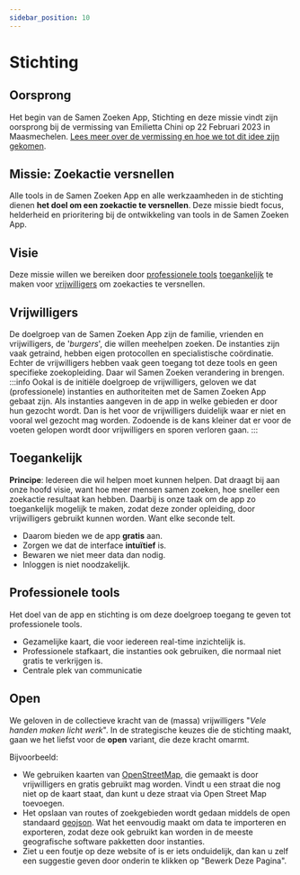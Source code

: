 ```yaml
---
sidebar_position: 10
---
```


# Stichting

## Oorsprong
Het begin van de Samen Zoeken App, Stichting en deze missie vindt zijn oorsprong bij de vermissing van Emilietta Chini op 22 Februari 2023 in Maasmechelen. 
[Lees meer over de vermissing en hoe we tot dit idee zijn gekomen](/blog/samenzoeken-app-idee/).

## Missie: Zoekactie versnellen

Alle tools in de Samen Zoeken App en alle werkzaamheden in de stichting dienen **het doel om een zoekactie te versnellen**. 
Deze missie biedt focus, helderheid en prioritering bij de ontwikkeling van tools in de Samen Zoeken App.

## Visie
Deze missie willen we bereiken door [professionele tools](#professionele-tools) [toegankelijk](#toegankelijk) te maken voor [vrijwilligers](#vrijwilligers) om zoekacties te versnellen.

## Vrijwilligers
De doelgroep van de Samen Zoeken App zijn de familie, vrienden en vrijwilligers, de '*burgers*', die willen meehelpen zoeken. 
De instanties zijn vaak getraind, hebben eigen protocollen en specialistische coördinatie. 
Echter de vrijwilligers hebben vaak geen toegang tot deze tools en geen specifieke zoekopleiding. 
Daar wil Samen Zoeken verandering in brengen.
:::info
Ookal is de initiële doelgroep de vrijwilligers, geloven we dat (professionele) instanties en authoriteiten met de Samen Zoeken App gebaat zijn. 
Als instanties aangeven in de app in welke gebieden er door hun gezocht wordt. 
Dan is het voor de vrijwilligers duidelijk waar er niet en vooral wel gezocht mag worden. 
Zodoende is de kans kleiner dat er voor de voeten gelopen wordt door vrijwilligers en sporen verloren gaan. 
:::

## Toegankelijk
**Principe**: Iedereen die wil helpen moet kunnen helpen. Dat draagt bij aan onze hoofd visie, want hoe meer mensen samen zoeken, hoe sneller een zoekactie resultaat kan hebben. 
Daarbij is onze taak om de app zo toegankelijk mogelijk te maken, zodat deze zonder opleiding, door vrijwilligers gebruikt kunnen worden. Want elke seconde telt.
* Daarom bieden we de app **gratis** aan.
* Zorgen we dat de interface **intuïtief** is.
* Bewaren we niet meer data dan nodig. 
* Inloggen is niet noodzakelijk.

## Professionele tools


Het doel van de app en stichting is om deze doelgroep toegang te geven tot professionele tools.
- Gezamelijke kaart, die voor iedereen real-time inzichtelijk is.
- Professionele stafkaart, die instanties ook gebruiken, die normaal niet gratis te verkrijgen is.  
- Centrale plek van communicatie

## Open

We geloven in de collectieve kracht van de (massa) vrijwilligers "*Vele handen maken licht werk*".
In de strategische keuzes die de stichting maakt, gaan we het liefst voor de **open** variant, die deze kracht omarmt. 

Bijvoorbeeld:
* We gebruiken kaarten van [OpenStreetMap](https://www.openstreetmap.org/), die gemaakt is door vrijwilligers en gratis gebruikt mag worden. 
Vindt u een straat die nog niet op de kaart staat, dan kunt u deze straat via Open Street Map toevoegen.
* Het opslaan van routes of zoekgebieden wordt gedaan middels de open standaard [geojson](https://www.rfc-editor.org/rfc/rfc7946). 
Wat het eenvoudig maakt om data te importeren en exporteren, zodat deze ook gebruikt kan worden in de meeste geografische software pakketten door instanties.
* Ziet u een foutje op deze website of is er iets onduidelijk, dan kan u zelf een suggestie geven door onderin te klikken op "Bewerk Deze Pagina".